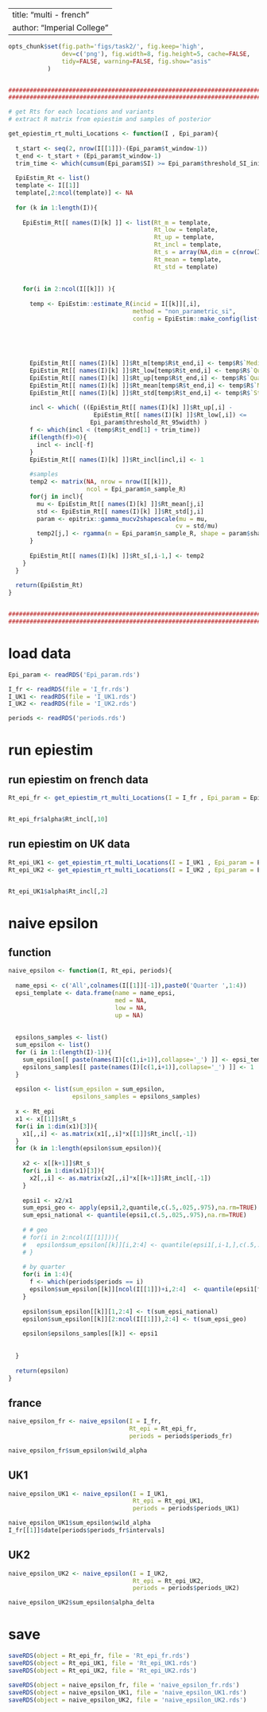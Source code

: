 
---
title: "multi - french"
author: "Imperial College"
---


```r
opts_chunk$set(fig.path='figs/task2/', fig.keep='high',
               dev=c('png'), fig.width=8, fig.height=5, cache=FALSE,
               tidy=FALSE, warning=FALSE, fig.show="asis"
 	       )


###########################################################################
###########################################################################

# get Rts for each locations and variants
# extract R matrix from epiestim and samples of posterior

get_epiestim_rt_multi_Locations <- function(I , Epi_param){
  
  t_start <- seq(2, nrow(I[[1]])-(Epi_param$t_window-1)) 
  t_end <- t_start + (Epi_param$t_window-1)
  trim_time <- which(cumsum(Epi_param$SI) >= Epi_param$threshold_SI_initial_incidence)[1]
  
  EpiEstim_Rt <- list()
  template <- I[[1]]
  template[,2:ncol(template)] <- NA
  
  for (k in 1:length(I)){
    
    EpiEstim_Rt[[ names(I)[k] ]] <- list(Rt_m = template,
                                         Rt_low = template,
                                         Rt_up = template,
                                         Rt_incl = template,
                                         Rt_s = array(NA,dim = c(nrow(I[[k]]), ncol(I[[k]])-1, Epi_param$n_sample_R)),
                                         Rt_mean = template,
                                         Rt_std = template)
    
    
    for(i in 2:ncol(I[[k]]) ){
      
      temp <- EpiEstim::estimate_R(incid = I[[k]][,i], 
                                   method = "non_parametric_si", 
                                   config = EpiEstim::make_config(list(si_distr = Epi_param$SI,
                                                                       t_start = t_start ,
                                                                       t_end = t_end,
                                                                       mean_prior = Epi_param$mean_prior_Rt,
                                                                       std_prior = Epi_param$std_prior_Rt)))
      
      EpiEstim_Rt[[ names(I)[k] ]]$Rt_m[temp$R$t_end,i] <- temp$R$`Median(R)`
      EpiEstim_Rt[[ names(I)[k] ]]$Rt_low[temp$R$t_end,i] <- temp$R$`Quantile.0.025(R)`
      EpiEstim_Rt[[ names(I)[k] ]]$Rt_up[temp$R$t_end,i] <- temp$R$`Quantile.0.975(R)`
      EpiEstim_Rt[[ names(I)[k] ]]$Rt_mean[temp$R$t_end,i] <- temp$R$`Mean(R)`
      EpiEstim_Rt[[ names(I)[k] ]]$Rt_std[temp$R$t_end,i] <- temp$R$`Std(R)`
      
      incl <- which( ((EpiEstim_Rt[[ names(I)[k] ]]$Rt_up[,i] - 
                        EpiEstim_Rt[[ names(I)[k] ]]$Rt_low[,i]) <= 
                       Epi_param$threshold_Rt_95width) )
      f <- which(incl < (temp$R$t_end[1] + trim_time))
      if(length(f)>0){
        incl <- incl[-f]
      }
      EpiEstim_Rt[[ names(I)[k] ]]$Rt_incl[incl,i] <- 1
      
      #samples
      temp2 <- matrix(NA, nrow = nrow(I[[k]]),
                      ncol = Epi_param$n_sample_R)
      for(j in incl){
        mu <- EpiEstim_Rt[[ names(I)[k] ]]$Rt_mean[j,i]
        std <- EpiEstim_Rt[[ names(I)[k] ]]$Rt_std[j,i]
        param <- epitrix::gamma_mucv2shapescale(mu = mu,
                                               cv = std/mu)
        temp2[j,] <- rgamma(n = Epi_param$n_sample_R, shape = param$shape, scale = param$scale)
      }
      
      EpiEstim_Rt[[ names(I)[k] ]]$Rt_s[,i-1,] <- temp2
    }
  }
  
  return(EpiEstim_Rt)
}


###########################################################################
###########################################################################

```

# load data

```r

Epi_param <- readRDS('Epi_param.rds')

I_fr <- readRDS(file = 'I_fr.rds')
I_UK1 <- readRDS(file = 'I_UK1.rds')
I_UK2 <- readRDS(file = 'I_UK2.rds')

periods <- readRDS('periods.rds')

```

# run epiestim

## run epiestim on french data

```r

Rt_epi_fr <- get_epiestim_rt_multi_Locations(I = I_fr , Epi_param = Epi_param)


Rt_epi_fr$alpha$Rt_incl[,10]
```


## run epiestim on UK data

```r

Rt_epi_UK1 <- get_epiestim_rt_multi_Locations(I = I_UK1 , Epi_param = Epi_param)
Rt_epi_UK2 <- get_epiestim_rt_multi_Locations(I = I_UK2 , Epi_param = Epi_param)


Rt_epi_UK1$alpha$Rt_incl[,2]

```

# naive epsilon

## function

```r


naive_epsilon <- function(I, Rt_epi, periods){
  
  name_epsi <- c('All',colnames(I[[1]][-1]),paste0('Quarter ',1:4))
  epsi_template <- data.frame(name = name_epsi,
                              med = NA,
                              low = NA,
                              up = NA)
  
  
  epsilons_samples <- list()
  sum_epsilon <- list()
  for (i in 1:(length(I)-1)){
    sum_epsilon[[ paste(names(I)[c(1,i+1)],collapse='_') ]] <- epsi_template
    epsilons_samples[[ paste(names(I)[c(1,i+1)],collapse='_') ]] <- 1
  }
  
  epsilon <- list(sum_epsilon = sum_epsilon,
                  epsilons_samples = epsilons_samples)
  
  x <- Rt_epi
  x1 <- x[[1]]$Rt_s
  for(i in 1:dim(x1)[3]){
    x1[,,i] <- as.matrix(x1[,,i]*x[[1]]$Rt_incl[,-1])
  }
  for (k in 1:length(epsilon$sum_epsilon)){
    
    x2 <- x[[k+1]]$Rt_s
    for(i in 1:dim(x1)[3]){
      x2[,,i] <- as.matrix(x2[,,i]*x[[k+1]]$Rt_incl[,-1])
    }
    
    epsi1 <- x2/x1
    sum_epsi_geo <- apply(epsi1,2,quantile,c(.5,.025,.975),na.rm=TRUE)
    sum_epsi_national <- quantile(epsi1,c(.5,.025,.975),na.rm=TRUE)
    
    # # geo
    # for(i in 2:ncol(I[[1]])){
    #   epsilon$sum_epsilon[[k]][i,2:4] <- quantile(epsi1[,i-1,],c(.5,.025,.975),na.rm=TRUE)
    # }
    
    # by quarter
    for(i in 1:4){
      f <- which(periods$periods == i)
      epsilon$sum_epsilon[[k]][ncol(I[[1]])+i,2:4]  <- quantile(epsi1[f,,],c(.5,.025,.975),na.rm=TRUE)
    }
    
    epsilon$sum_epsilon[[k]][1,2:4] <- t(sum_epsi_national)
    epsilon$sum_epsilon[[k]][2:ncol(I[[1]]),2:4] <- t(sum_epsi_geo)
    
    epsilon$epsilons_samples[[k]] <- epsi1
    
    
  }
  
  return(epsilon)
}

```

## france

```r

naive_epsilon_fr <- naive_epsilon(I = I_fr, 
                                  Rt_epi = Rt_epi_fr,
                                  periods = periods$periods_fr)

naive_epsilon_fr$sum_epsilon$wild_alpha
```

## UK1

```r

naive_epsilon_UK1 <- naive_epsilon(I = I_UK1,
                                   Rt_epi = Rt_epi_UK1,
                                   periods = periods$periods_UK1)

naive_epsilon_UK1$sum_epsilon$wild_alpha
I_fr[[1]]$date[periods$periods_fr$intervals]
```

## UK2


```r

naive_epsilon_UK2 <- naive_epsilon(I = I_UK2,
                                   Rt_epi = Rt_epi_UK2,
                                   periods = periods$periods_UK2)

naive_epsilon_UK2$sum_epsilon$alpha_delta

```




# save

```r

saveRDS(object = Rt_epi_fr, file = 'Rt_epi_fr.rds')
saveRDS(object = Rt_epi_UK1, file = 'Rt_epi_UK1.rds')
saveRDS(object = Rt_epi_UK2, file = 'Rt_epi_UK2.rds')

saveRDS(object = naive_epsilon_fr, file = 'naive_epsilon_fr.rds')
saveRDS(object = naive_epsilon_UK1, file = 'naive_epsilon_UK1.rds')
saveRDS(object = naive_epsilon_UK2, file = 'naive_epsilon_UK2.rds')

```
